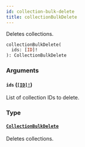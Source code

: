```yaml
---
id: collection-bulk-delete
title: collectionBulkDelete
---
```


Deletes collections.

```graphql
collectionBulkDelete(
  ids: [ID]!
): CollectionBulkDelete

```

### Arguments

#### `ids` ([`[ID]!`](/docs/developer/api-reference/scalars/id))

List of collection IDs to delete.

### Type

#### [`CollectionBulkDelete`](/docs/developer/api-reference/objects/collection-bulk-delete)

Deletes collections.
